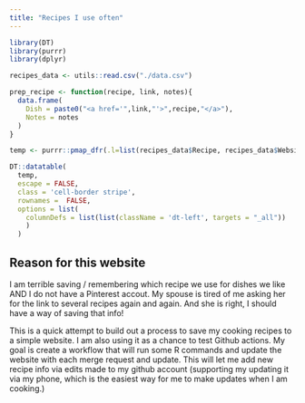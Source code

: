 ```yaml
---
title: "Recipes I use often"
---
```



```r
library(DT)
library(purrr)
library(dplyr)
```

```r
recipes_data <- utils::read.csv("./data.csv")

prep_recipe <- function(recipe, link, notes){
  data.frame(
    Dish = paste0("<a href='",link,"'>",recipe,"</a>"),
    Notes = notes
  )
}

temp <- purrr::pmap_dfr(.l=list(recipes_data$Recipe, recipes_data$Website, recipes_data$Notes),.f=prep_recipe)

DT::datatable(
  temp, 
  escape = FALSE, 
  class = 'cell-border stripe', 
  rownames =  FALSE,
  options = list(
    columnDefs = list(list(className = 'dt-left', targets = "_all"))
    )
  )


```

## Reason for this website

I am terrible saving / remembering which recipe we use for dishes we like AND I 
do not have a Pinterest accout.  My spouse is tired of me asking her for the link 
to several recipes again and again.  And she is right, I should have a way of saving 
that info!

This is a quick attempt to build out a process to save my cooking recipes to a 
simple website.  I am also using it as a chance to test Github actions.  My goal is 
create a workflow that will run some R commands and update the website with each 
merge request and update.  This will let me add new recipe info via edits made to 
my github account (supporting my updating it via my phone, which is the easiest way for me 
to make updates when I am cooking.)
